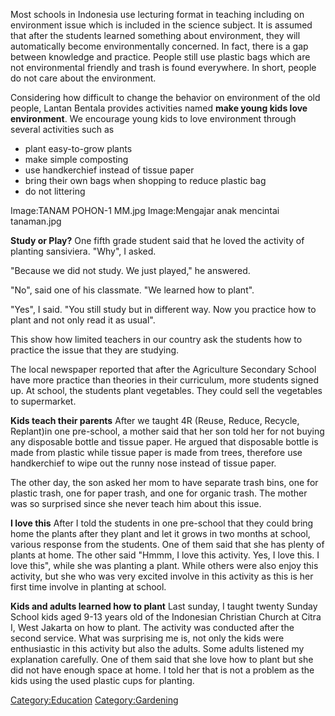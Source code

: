 Most schools in Indonesia use lecturing format in teaching including on environment issue which is included in the science subject. It is assumed that after the students learned something about environment, they will automatically become environmentally concerned. In fact, there is a gap between knowledge and practice. People still use plastic bags which are not environmental friendly and trash is found everywhere. In short, people do not care about the environment.

Considering how difficult to change the behavior on environment of the old people, Lantan Bentala provides activities named '''make young kids love environment'''. We encourage young kids to love environment through several activities such as 
* plant easy-to-grow plants
* make simple composting
* use handkerchief instead of tissue paper
* bring their own bags when shopping to reduce plastic bag 
* do not littering


<gallery>
Image:TANAM POHON-1 MM.jpg
Image:Mengajar anak mencintai tanaman.jpg
</gallery>


'''Study or Play?'''
One fifth grade student said that he loved the activity of planting sansiviera. "Why", I asked.

"Because we did not study. We just played," he answered.

"No", said one of his classmate. "We learned how to plant".

"Yes", I said. "You still study but in different way. Now you practice how to plant and not only read it as usual".

This show how limited teachers in our country ask the students how to practice the issue that they are studying.

The local newspaper reported that after the Agriculture Secondary School have more practice than theories in their curriculum, more students signed up. At school, the students plant vegetables. They could sell the vegetables to supermarket.    



[[Category:Education]]
[[Category:Gardening]]


'''Kids teach their parents'''
After we taught 4R (Reuse, Reduce, Recycle, Replant)in one pre-school, a mother said that her son told her for not buying any disposable bottle and tissue paper. He argued that disposable bottle is made from plastic while tissue paper is made from trees, therefore use handkerchief to wipe out the runny nose instead of tissue paper.

The other day, the son asked her mom to have separate trash bins, one for plastic trash, one for paper trash, and one for organic trash. The mother was so surprised since she never teach him about this issue.

'''I love this '''
After I told the students in one pre-school that they could bring home the plants after they plant and let it grows in two months at school, various response from the students. One of them said that 
she has plenty of plants at home. The other said "Hmmm, I love this activity. Yes, I love this. I love this", while she was planting a plant. While others were also enjoy this activity, but she who was very excited involve in this activity as this is her first time involve in planting at school.

'''Kids and adults learned how to plant'''
Last sunday, I taught twenty Sunday School kids aged 9-13 years old of the Indonesian Christian Church at Citra I, West Jakarta on how to plant. The activity was conducted after the second service. What was surprising me is, not only the kids were enthusiastic in this activity but also the adults. Some adults listened my explanation carefully. One of them said that she love how to plant but she did not have enough space at home. I told her that is not a problem as the kids using the used plastic cups for planting.
